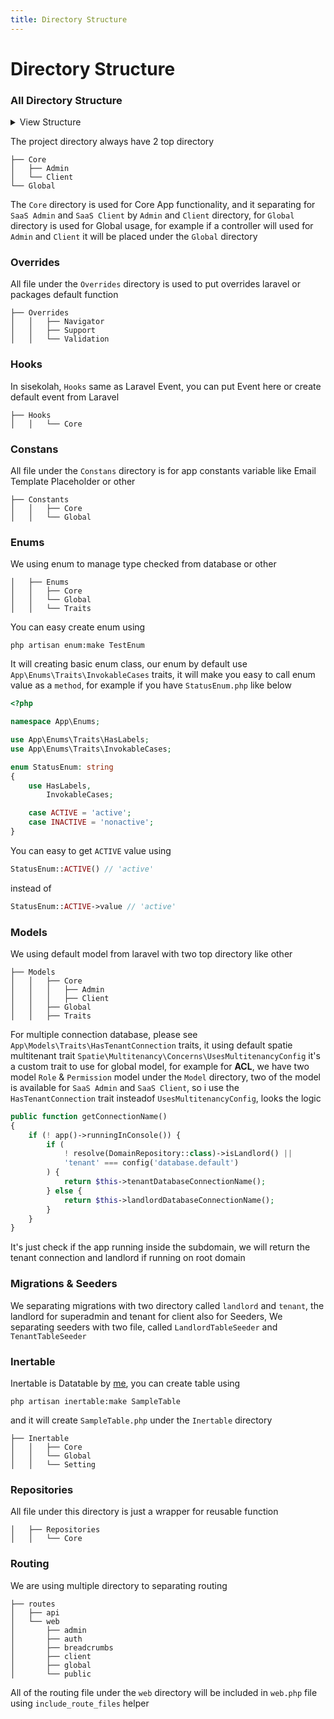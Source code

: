 ```yaml
---
title: Directory Structure
---
```


# Directory Structure

### All Directory Structure

<details>
    <summary>View Structure</summary>

    ├── app
    │   ├── Actions
    │   │   └── Core
    │   │       ├── Setting
    │   │       └── Global
    │   ├── Casts
    │   │   └── Core
    │   │   └── Global
    │   ├── Console
    │   │   └── Commands
    │   │       ├── Core
    │   │       └── stubs
    │   ├── Constants
    │   │   ├── Core
    │   │   └── Global
    │   ├── Enums
    │   │   ├── Core
    │   │   └── Global
    │   │   └── Traits
    │   ├── Exceptions
    │   ├── Facades
    │   ├── Hooks
    │   │   └── Core
    │   ├── Http
    │   │   ├── Controllers
    │   │   │   ├── Core
    │   │   │   │   ├── Admin
    │   │   │   │   │   ├── Api
    │   │   │   │   │   │   └── Setting
    │   │   │   │   │   ├── Plan
    │   │   │   │   │   └── Setting
    │   │   │   │   └── Client
    │   │   │   │       └── Setting
    │   │   │   └── Global
    │   │   │       ├── Auth
    │   │   │       ├── Json
    │   │   │       ├── Public
    │   │   │       ├── Setting
    │   │   │       └── User
    │   │   ├── Middleware
    │   │   └── Requests
    │   │       ├── Auth
    │   │       ├── Core
    │   │       └── Setting
    │   ├── Inertable
    │   │   ├── Core
    │   │   └── Global
    │   │   └── Setting
    │   ├── Jobs
    │   │   └── Core
    │   ├── Mail
    │   │   └── Core
    │   ├── Models
    │   │   ├── Core
    │   │   ├── Traits
    │   │   └── User
    │   ├── Overrides
    │   │   ├── Navigator
    │   │   ├── Support
    │   │   └── Validation
    │   ├── Providers
    │   ├── Repositories
    │   │   └── Core
    │   ├── Tasks
    │   └── Utils
    │       └── Traits
    ├── bootstrap
    ├── config
    ├── database
    │   ├── factories
    │   │   └── User
    │   ├── migrations
    │   │   ├── landlord
    │   │   └── tenant
    │   └── seeders
    │       ├── Core
    │       ├── landlord
    │       ├── tenant
    │       └── Traits
    ├── lang
    ├── public
    ├── resources
    │   ├── assets
    │   ├── css
    │   ├── js
    │   │   ├── composables
    │   │   ├── packages
    │   │   │   ├── datatable
    │   │   │   │   ├── filter
    │   │   │   │   └── table
    │   │   │   ├── editor
    │   │   │   ├── modal
    │   │   │   │   └── components
    │   │   │   └── toast
    │   │   │       └── components
    │   │   ├── pages
    │   │   │   ├── auth
    │   │   │   │   └── register
    │   │   │   ├── core
    │   │   │   │   ├── admin
    │   │   │   │   │   ├── coupon
    │   │   │   │   │   ├── customer
    │   │   │   │   │   ├── payment
    │   │   │   │   │   ├── plan
    │   │   │   │   │   └── setting
    │   │   │   │   │       ├── system
    │   │   │   │   │       │   └── components
    │   │   │   │   │       ├── template
    │   │   │   │   │       └── user
    │   │   │   │   │           └── role
    │   │   │   │   ├── client
    │   │   │   │   │   ├── administration
    │   │   │   │   │   ├── cashier
    │   │   │   │   │   └── setting
    │   │   │   │   │       ├── system
    │   │   │   │   │       │   └── components
    │   │   │   │   │       ├── template
    │   │   │   │   │       └── user
    │   │   │   │   │           └── role
    │   │   │   │   └── templates
    │   │   │   │       ├── emails
    │   │   │   │       └── invoices
    │   │   │   │           └── components
    │   │   │   └── public
    │   │   ├── theme
    │   │   │   ├── components
    │   │   │   │   ├── common
    │   │   │   │   ├── form
    │   │   │   │   └── layouts
    │   │   │   └── layouts
    │   │   ├── types
    │   │   └── utils
    │   └── views
    │       ├── email
    │       ├── includes
    │       ├── layouts
    │       └── suggestion
    ├── routes
    │   ├── api
    │   └── web
    │       ├── admin
    │       ├── auth
    │       ├── breadcrumbs
    │       ├── client
    │       ├── global
    │       └── public
    ├── storage
    └── tests

</details>

The project directory always have 2 top directory

    ├── Core
    │   ├── Admin
    │   └── Client
    └── Global

The `Core` directory is used for Core App functionality, and it separating for `SaaS Admin` and `SaaS Client` by `Admin` and `Client` directory, for `Global` directory is used for Global usage, for example if a controller will used for `Admin` and `Client` it will be placed under the `Global` directory

### Overrides

All file under the `Overrides` directory is used to put overrides laravel or packages default function

    ├── Overrides
    │   │   ├── Navigator
    │   │   ├── Support
    │   │   └── Validation

### Hooks

In sisekolah, `Hooks` same as Laravel Event, you can put Event here or create default event from Laravel

    ├── Hooks
    │   │   └── Core

### Constans

All file under the `Constans` directory is for app constants variable like Email Template Placeholder or other

    ├── Constants
    │   │   ├── Core
    │   │   └── Global

### Enums

We using enum to manage type checked from database or other

    │   ├── Enums
    │   │   ├── Core
    │   │   └── Global
    │   │   └── Traits

You can easy create enum using

```shell
php artisan enum:make TestEnum
```

It will creating basic enum class, our enum by default use `App\Enums\Traits\InvokableCases` traits, it will make you easy to call enum value as a `method`, for example if you have `StatusEnum.php` like below

```php
<?php

namespace App\Enums;

use App\Enums\Traits\HasLabels;
use App\Enums\Traits\InvokableCases;

enum StatusEnum: string
{
    use HasLabels,
        InvokableCases;

    case ACTIVE = 'active';
    case INACTIVE = 'nonactive';
}
```

You can easy to get `ACTIVE` value using

```php
StatusEnum::ACTIVE() // 'active'
```

instead of

```php
StatusEnum::ACTIVE->value // 'active'
```

### Models

We using default model from laravel with two top directory like other

    ├── Models
    │   │   ├── Core
    │   │   │   ├── Admin
    │   │   │   ├── Client
    │   │   ├── Global
    │   │   ├── Traits

For multiple connection database, please see `App\Models\Traits\HasTenantConnection` traits, it using default spatie multitenant trait `Spatie\Multitenancy\Concerns\UsesMultitenancyConfig`
it's a custom trait to use for global model, for example for **ACL**, we have two model `Role` & `Permission` model under the `Model` directory, two of the model is available for `SaaS Admin` and `SaaS Client`, so i use the `HasTenantConnection` trait insteadof `UsesMultitenancyConfig`, looks the logic

```php
public function getConnectionName()
{
    if (! app()->runningInConsole()) {
        if (
            ! resolve(DomainRepository::class)->isLandlord() ||
            'tenant' === config('database.default')
        ) {
            return $this->tenantDatabaseConnectionName();
        } else {
            return $this->landlordDatabaseConnectionName();
        }
    }
}
```

It's just check if the app running inside the subdomain, we will return the tenant connection and landlord if running on root domain

### Migrations & Seeders

We separating migrations with two directory called `landlord` and `tenant`, the landlord for superadmin and tenant for client also for Seeders, We separating seeders with two file, called `LandlordTableSeeder` and `TenantTableSeeder`

### Inertable

Inertable is Datatable by [me](https://github.com/rizkhal/inertable), you can create table using

```shell
php artisan inertable:make SampleTable
```

and it will create `SampleTable.php` under the `Inertable` directory

    ├── Inertable
    │   │   ├── Core
    │   │   └── Global
    │   │   └── Setting

### Repositories

All file under this directory is just a wrapper for reusable function

    │   ├── Repositories
    │   │   └── Core

### Routing

We are using multiple directory to separating routing

    ├── routes
    │   ├── api
    │   └── web
    │       ├── admin
    │       ├── auth
    │       ├── breadcrumbs
    │       ├── client
    │       ├── global
    │       └── public

All of the routing file under the `web` directory will be included in `web.php` file using `include_route_files` helper
